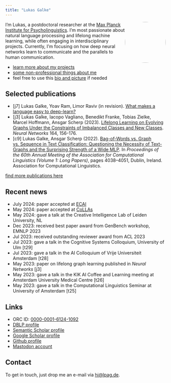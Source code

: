 ```yaml
---
title: "Lukas Galke"
---
```



<img style="float:right;border-radius:50%;" width="128" height="128" resize=true src="./images/2024-03-LGalke-sq-sw-medium-full.jpeg">



I'm Lukas, a postdoctoral researcher at the [Max Planck Institute for
Psycholinguistics](https://mpi.nl). I'm most passionate about natural language
processing and lifelong machine learning, while often engaging in
interdisciplinary projects. Currently, I'm focusing on how deep neural networks
learn to communicate and the parallels to human communication. 

- [learn more about my projects](/projects.html)
- [some non-professional things about me](/about.html)
- feel free to use this [bio and picture](/bio.html) if needed

## Selected publications

- [j7] Lukas Galke, Yoav Ram, Limor Raviv (in revision). [What makes a language easy to deep-learn?](https://arxiv.org/abs/2302.12239)
- [j3] Lukas Galke, Iacopo Vagliano, Benedikt Franke, Tobias Zielke, Marcel Hoffmann, Ansgar Scherp (2023). [Lifelong Learning on Evolving Graphs Under the Constraints of Imbalanced Classes and New Classes](https://pure.mpg.de/rest/items/item_3368482_4/component/file_3510107/content). *Neural Networks* 164, 156-176.
- [c9] Lukas Galke, Ansgar Scherp (2022). [Bag-of-Words vs. Graph vs. Sequence in Text Classification: Questioning the Necessity of Text-Graphs and the Surprising Strength of a Wide MLP](https://doi.org/10.18653/v1/2022.acl-long.279). In *Proceedings of the 60th Annual Meeting of the Association for Computational Linguistics (Volume 1: Long Papers)*, pages 4038–4051, Dublin, Ireland. Association for Computational Linguistics.

[find more publications here](/publications.html)

## Recent news

- July 2024: paper accepted at [ECAI](https://www.ecai2024.eu)
- May 2024: paper accepted at [CoLLAs](https://lifelong-ml.cc)
- May 2024: gave a talk at the Creative Intelligence Lab of Leiden University, NL
- Dec 2023: received best paper award from GenBench workshop, EMNLP 2023
- Jul 2023: received outstanding reviewer award from ACL 2023
- Jul 2023: gave a talk in the Cognitive Systems Colloquium, University of Ulm [t29]
- Jul 2023: gave a talk in the AI Colloquium of Vrije Universiteit Amsterdam [t28]
- May 2023: paper on lifelong graph learning published in *Neural Networks* [j3]
- May 2023: gave a talk in the KIK AI Coffee and Learning meeting at Amsterdam University Medical Centre [t26]
- May 2023: gave a talk in the Computational Linguistics Seminar at University of Amsterdam [t25]

## Links

- ORC ID: [0000-0001-6124-1092](https://orcid.org/0000-0001-6124-1092)
- [DBLP profile](https://dblp.org/pid/200/7830.html)
- [Semantic Scholar profile](https://www.semanticscholar.org/author/Lukas-Galke/11220282)
- [Google Scholar profile](https://scholar.google.com/citations?user=AHGGdYQAAAAJ&hl=en)
- [Github profile](https://github.com/lgalke)
- <a rel="me" href="https://sigmoid.social/@lpag">Mastodon account</a>

## Contact

To get in touch, just drop me an e-mail via
[hi@lpag.de](mailto:hi@lpag.de?subject=Hey Lukas).


